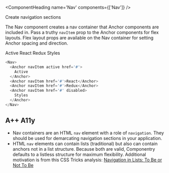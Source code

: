 <ComponentHeading name='Nav' components={['Nav']} />

<Text variant='lead'>Create navigation sections</Text>

The Nav component creates a nav container that Anchor components are included
in. Pass a truthy `navItem` prop to the Anchor components for flex layouts. Flex
layout props are available on the Nav container for setting Anchor spacing and
direction.

<Nav>
  <Anchor navItem active href='#'>
    Active
  </Anchor>
  <Anchor navItem href='#'>React</Anchor>
  <Anchor navItem href='#'>Redux</Anchor>
  <Anchor navItem href='#' disabled>
    Styles
  </Anchor>
</Nav>

```javascript
<Nav>
  <Anchor navItem active href='#'>
    Active
  </Anchor>
  <Anchor navItem href='#'>React</Anchor>
  <Anchor navItem href='#'>Redux</Anchor>
  <Anchor navItem href='#' disabled>
    Styles
  </Anchor>
</Nav>
```

## A++ A11y

- Nav containers are an HTML `nav` element with a role of `navigation`. They should be
  used for demarcating navigation sections in your application.
- HTML `nav` elements can contain lists (traditional) but also can contain anchors not in
  a list structure. Because both are valid, Componentry defaults to a listless structure
  for maximum flexibility. Additional motivation is from this CSS Tricks analysis:
  [Navigation in Lists: To Be or Not To Be](https://css-tricks.com/navigation-in-lists-to-be-or-not-to-be/)
